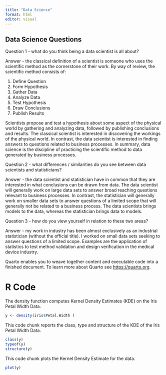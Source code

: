 ```yaml
---
title: "Data Science"
format: html
editor: visual
---
```


## Data Science Questions

Question 1 - what do you think being a data scientist is all about?

Answer - the classical definition of a scientist is someone who uses the scientific method as the cornerstone of their work. By way of review, the scientific method consists of:

1.  Define Question
2.  Form Hypothesis
3.  Gather Data
4.  Analyze Data
5.  Test Hypothesis
6.  Draw Conclusions
7.  Publish Results

Scientists propose and test a hypothesis about some aspect of the physical world by gathering and analyzing data, followed by publishing conclusions and results. The classical scientist is interested in discovering the workings of the physical world. In contrast, the data scientist is interested in finding answers to questions related to business processes. In summary, data science is the discipline of practicing the scientific method to data generated by business processes.

Question 2 - what differences / similarities do you see between data scientists and statisticians?

Answer - the data scientist and statistician have in common that they are interested in what conclusions can be drawn from data. The data scientist will generally work on large data sets to answer broad reaching questions relevant to business processes. In contrast, the statistician will generally work on smaller data sets to answer questions of a limited scope that will generally not be related to a business process. The data scientists brings models to the data, whereas the statistician brings data to models.

Question 3 - how do you view yourself in relation to these two areas?

Answer - my work in industry has been almost exclusively as an industrial statistician (without the official title). I worked on small data sets seeking to answer questions of a limited scope. Examples are the application of statistics to test method validation and design verification in the medical device industry.

Quarto enables you to weave together content and executable code into a finished document. To learn more about Quarto see <https://quarto.org>.

# R Code

The density function computes Kernel Density Estimates (KDE) on the Iris Petal Width Data.
```r

y <- density(iris$Petal.Width )

```


This code chunk reports the class, type and structure of the KDE of the Iris Petal Width Data.
```r

class(y)
typeof(y)
structure(y)

```

This code chunk plots the Kernel Density Estimate for the data.
```r

plot(y)

```


